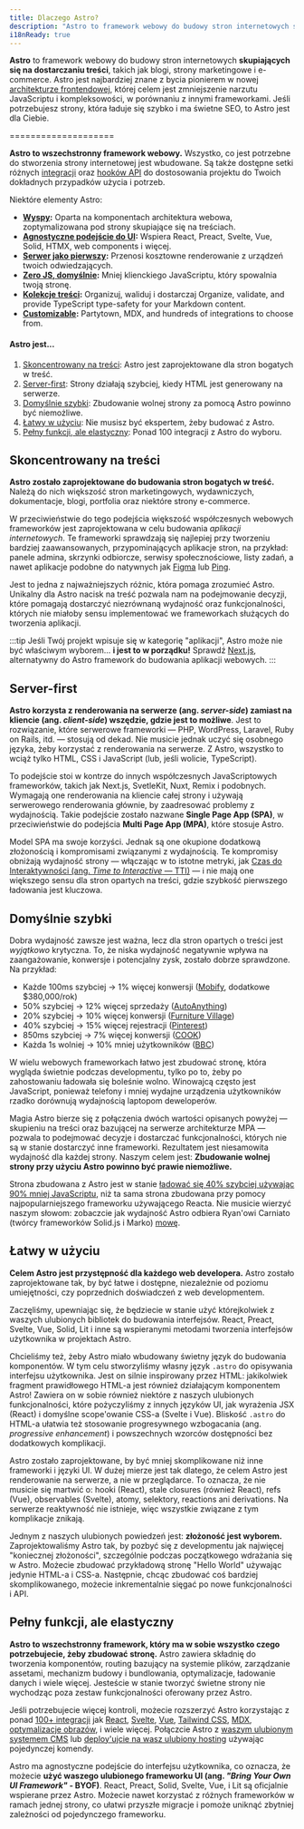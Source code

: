 ```yaml
---
title: Dlaczego Astro?
description: "Astro to framework webowy do budowy stron internetowych skupiających się na dostarczaniu treści, takich jak blogi, strony marketingowe i e-commerce. Dowiedz się, dlaczego Astro może być dobrym wyborem dla Twojej następnej strony."
i18nReady: true
---
```


**Astro** to framework webowy do budowy stron internetowych **skupiających się na dostarczaniu treści**, takich jak blogi, strony marketingowe i e-commerce. Astro jest najbardziej znane z bycia pionierem w nowej [architekturze frontendowej](/pl/concepts/islands/), której celem jest zmniejszenie narzutu JavaScriptu i kompleksowości, w porównaniu z innymi frameworkami. Jeśli potrzebujesz strony, która ładuje się szybko i ma świetne SEO, to Astro jest dla Ciebie.

====================

**Astro to wszechstronny framework webowy.** Wszystko, co jest potrzebne do stworzenia strony internetowej jest wbudowane. Są także dostępne setki różnych [integracji](https://astro.build/integrations/) oraz [hooków API](/pl/reference/integrations-reference/) do dostosowania projektu do Twoich dokładnych przypadków użycia i potrzeb.

Niektóre elementy Astro:

- **[Wyspy](/pl/concepts/islands/):** Oparta na komponentach architektura webowa, zoptymalizowana pod strony skupiające się na treściach.
- **[Agnostyczne podejście do UI](/en/guides/framework-components/):** Wspiera React, Preact, Svelte, Vue, Solid, HTMX, web components i więcej.
- **[Serwer jako pierwszy](/en/guides/on-demand-rendering/):** Przenosi kosztowne renderowanie z urządzeń twoich odwiedzających.
- **[Zero JS, domyślnie](/en/basics/astro-components/):** Mniej klienckiego JavaScriptu, który spowalnia twoją stronę.
- **[Kolekcje treści](/en/guides/content-collections/):** Organizuj, waliduj i dostarczaj  Organize, validate, and provide TypeScript type-safety for your Markdown content.
- **[Customizable](/en/guides/integrations-guide/):** Partytown, MDX, and hundreds of integrations to choose from.

#### Astro jest...

1. [Skoncentrowany na treści](#skoncentrowany-na-treści): Astro jest zaprojektowane dla stron bogatych w treść.
2. [Server-first](#server-first): Strony działają szybciej, kiedy HTML jest generowany na serwerze.
3. [Domyślnie szybki](#domyślnie-szybki): Zbudowanie wolnej strony za pomocą Astro powinno być niemożliwe.
4. [Łatwy w użyciu](#łatwy-w-użyciu): Nie musisz być ekspertem, żeby budować z Astro.
5. [Pełny funkcji, ale elastyczny](#pełny-funkcji-ale-elastyczny): Ponad 100 integracji z Astro do wyboru.

## Skoncentrowany na treści

**Astro zostało zaprojektowane do budowania stron bogatych w treść.** Należą do nich większość stron marketingowych, wydawniczych, dokumentacje, blogi, portfolia oraz niektóre strony e-commerce.

W przeciwieństwie do tego podejścia większość współczesnych webowych frameworków jest zaprojektowana w celu budowania *aplikacji internetowych*. Te frameworki sprawdzają się najlepiej przy tworzeniu bardziej zaawansowanych, przypominających aplikacje stron, na przykład: panele admina, skrzynki odbiorcze, serwisy społecznościowe, listy zadań, a nawet aplikacje podobne do natywnych jak [Figma](https://figma.com/) lub [Ping](https://ping.gg/).

Jest to jedna z najważniejszych różnic, która pomaga zrozumieć Astro. Unikalny dla Astro nacisk na treść pozwala nam na podejmowanie decyzji, które pomagają dostarczyć niezrównaną wydajność oraz funkcjonalności, których nie miałoby sensu implementować we frameworkach służących do tworzenia aplikacji.

:::tip
Jeśli Twój projekt wpisuje się w kategorię "aplikacji", Astro może nie być właściwym wyborem... **i jest to w porządku!** Sprawdź [Next.js](https://next.org/), alternatywny do Astro framework do budowania aplikacji webowych.
:::


## Server-first

**Astro korzysta z renderowania na serwerze (ang. *server-side*) zamiast na kliencie (ang. *client-side*) wszędzie, gdzie jest to możliwe**. Jest to rozwiązanie, które serwerowe frameworki — PHP, WordPress, Laravel, Ruby on Rails, itd. — stosują od dekad. Nie musicie jednak uczyć się osobnego języka, żeby korzystać z renderowania na serwerze. Z Astro, wszystko to wciąż tylko HTML, CSS i JavaScript (lub, jeśli wolicie, TypeScript).

To podejście stoi w kontrze do innych współczesnych JavaScriptowych frameworków, takich jak Next.js, SvetleKit, Nuxt, Remix i podobnych. Wymagają one renderowania na kliencie całej strony i używają serwerowego renderowania głównie, by zaadresować problemy z wydajnością. Takie podejście zostało nazwane **Single Page App (SPA)**, w przeciwieństwie do podejścia **Multi Page App (MPA)**, które stosuje Astro.

Model SPA ma swoje korzyści. Jednak są one okupione dodatkową złożonością i kompromisami związanymi z wydajnością. Te kompromisy obniżają wydajność strony — włączając w to istotne metryki, jak [Czas do Interaktywności (ang. *Time to Interactive* — TTI)](https://web.dev/interactive/) — i nie mają one większego sensu dla stron opartych na treści, gdzie szybkość pierwszego ładowania jest kluczowa.

## Domyślnie szybki

Dobra wydajność zawsze jest ważna, lecz dla stron opartych o treści jest *wyjątkowo* krytyczna. To, że niska wydajność negatywnie wpływa na zaangażowanie, konwersje i potencjalny zysk, zostało dobrze sprawdzone. Na przykład:

- Każde 100ms szybciej → 1% więcej konwersji ([Mobify](https://web.dev/why-speed-matters/), dodatkowe $380,000/rok)
- 50% szybciej → 12% więcej sprzedaży ([AutoAnything](https://www.digitalcommerce360.com/2010/08/19/web-accelerator-revs-conversion-and-sales-autoanything/))
- 20% szybciej → 10% więcej konwersji ([Furniture Village](https://www.thinkwithgoogle.com/intl/en-gb/marketing-strategies/app-and-mobile/furniture-village-and-greenlight-slash-page-load-times-boosting-user-experience/))
- 40% szybciej → 15% więcej rejestracji ([Pinterest](https://medium.com/pinterest-engineering/driving-user-growth-with-performance-improvements-cfc50dafadd7))
- 850ms szybciej → 7% więcej konwersji ([COOK](https://web.dev/why-speed-matters/))
- Każda 1s wolniej → 10% mniej użytkowników ([BBC](https://www.creativebloq.com/features/how-the-bbc-builds-websites-that-scale))

W wielu webowych frameworkach łatwo jest zbudować stronę, która wygląda świetnie podczas developmentu, tylko po to, żeby po zahostowaniu ładowała się boleśnie wolno. Winowajcą często jest JavaScript, ponieważ telefony i mniej wydajne urządzenia użytkowników rzadko dorównują wydajnością laptopom deweloperów.

Magia Astro bierze się z połączenia dwóch wartości opisanych powyżej — skupieniu na treści oraz bazującej na serwerze architekturze MPA — pozwala to podejmować decyzje i dostarczać funkcjonalności, których nie są w stanie dostarczyć inne frameworki. Rezultatem jest niesamowita wydajność dla każdej strony. Naszym celem jest: **Zbudowanie wolnej strony przy użyciu Astro powinno być prawie niemożliwe.**

Strona zbudowana z Astro jest w stanie [ładować się 40% szybciej używając 90% mniej JavaScriptu](https://twitter.com/t3dotgg/status/1437195415439360003), niż ta sama strona zbudowana przy pomocy najpopularniejszego frameworku używającego Reacta. Nie musicie wierzyć naszym słowom: zobaczcie jak wydajność Astro odbiera Ryan'owi Carniato (twórcy frameworków Solid.js i Marko) [mowę](https://youtu.be/2ZEMb_H-LYE?t=8163).


## Łatwy w użyciu

**Celem Astro jest przystępność dla każdego web developera.** Astro zostało zaprojektowane tak, by być łatwe i dostępne, niezależnie od poziomu umiejętności, czy poprzednich doświadczeń z web developmentem. 

Zaczęliśmy, upewniając się, że będziecie w stanie użyć którejkolwiek z waszych ulubionych bibliotek do budowania interfejsów. React, Preact, Svelte, Vue, Solid, Lit i inne są wspieranymi metodami tworzenia interfejsów użytkownika w projektach Astro.

Chcieliśmy też, żeby Astro miało wbudowany świetny język do budowania komponentów. W tym celu stworzyliśmy własny język `.astro` do opisywania interfejsu użytkownika. Jest on silnie inspirowany przez HTML: jakikolwiek fragment prawidłowego HTML-a jest również działającym komponentem Astro! Zawiera on w sobie również niektóre z naszych ulubionych funkcjonalności, które pożyczyliśmy z innych języków UI, jak wyrażenia JSX (React) i domyślne scope'owanie CSS-a (Svelte i Vue). Bliskość `.astro` do HTML-a ułatwia też stosowanie progresywnego wzbogacania (ang. *progressive enhancement*) i powszechnych wzorców dostępności bez dodatkowych komplikacji.

Astro zostało zaprojektowane, by być mniej skomplikowane niż inne frameworki i języki UI. W dużej mierze jest tak dlatego, że celem Astro jest renderowanie na serwerze, a nie w przeglądarce. To oznacza, że nie musicie się martwić o: hooki (React), stale closures (również React), refs (Vue), observables (Svelte), atomy, selektory, reactions ani derivations. Na serwerze reaktywność nie istnieje, więc wszystkie związane z tym komplikacje znikają.

Jednym z naszych ulubionych powiedzeń jest: **złożoność jest wyborem.** Zaprojektowaliśmy Astro tak, by pozbyć się z developmentu jak najwięcej "koniecznej złożoności", szczególnie podczas początkowego wdrażania się w Astro. Możecie zbudować przykładową stronę "Hello World" używając jedynie HTML-a i CSS-a. Następnie, chcąc zbudować coś bardziej skomplikowanego, możecie inkrementalnie sięgać po nowe funkcjonalności i API.


## Pełny funkcji, ale elastyczny

**Astro to wszechstronny framework, który ma w sobie wszystko czego potrzebujecie, żeby zbudować stronę.** Astro zawiera składnię do tworzenia komponentów, routing bazujący na systemie plików, zarządzanie assetami, mechanizm budowy i bundlowania, optymalizacje, ładowanie danych i wiele więcej. Jesteście w stanie tworzyć świetne strony nie wychodząc poza zestaw funkcjonalności oferowany przez Astro.

Jeśli potrzebujecie więcej kontroli, możecie rozszerzyć Astro korzystając z ponad [100+ integracji](https://astro.build/integrations/) jak [React](https://www.npmjs.com/package/@astrojs/react), [Svelte](https://www.npmjs.com/package/@astrojs/svelte), [Vue](https://www.npmjs.com/package/@astrojs/vue), [Tailwind CSS](https://www.npmjs.com/package/@astrojs/tailwind), [MDX](https://www.npmjs.com/package/@astrojs/mdx), [optymalizacje obrazów](https://www.npmjs.com/package/@astrojs/image), i wiele więcej. Połączcie Astro z [waszym ulubionym systemem CMS](https://astro.build/integrations/) lub [deploy'ujcie na wasz ulubiony hosting](/pl/guides/deploy/) używając pojedynczej komendy.

Astro ma agnostyczne podejście do interfejsu użytkownika, co oznacza, że możecie **użyć waszego ulubionego frameworku UI (ang. *"Bring Your Own UI Framework"* - BYOF)**. React, Preact, Solid, Svelte, Vue, i Lit są oficjalnie wspierane przez Astro. Możecie nawet korzystać z różnych frameworków w ramach jednej strony, co ułatwi przyszłe migracje i pomoże uniknąć zbytniej zależności od pojedynczego frameworku.

